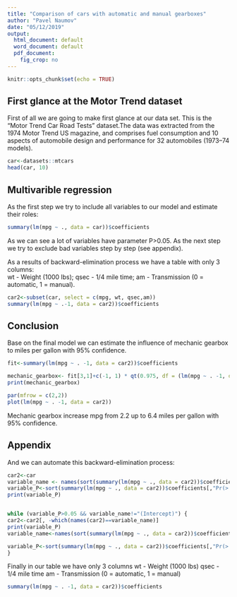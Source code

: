 ```yaml
---
title: "Comparison of cars with automatic and manual gearboxes"
author: "Pavel Naumov"
date: "05/12/2019"
output:
  html_document: default
  word_document: default
  pdf_document: 
    fig_crop: no
---
```


```r
knitr::opts_chunk$set(echo = TRUE)
```

## First glance at the Motor Trend dataset 

First of all we are going to make first glance at our data set.
This is the "Motor Trend Car Road Tests" dataset.The data was extracted from the 1974 Motor Trend US magazine, and comprises fuel consumption and 10 aspects of automobile design and performance for 32 automobiles (1973–74 models).

```r
car<-datasets::mtcars
head(car, 10)
```


## Multivarible regression 
As the first step we try to include all variables to our model and estimate their roles:

```r
summary(lm(mpg ~ ., data = car))$coefficients
```
As we can see a lot of variables have parameter P>0.05.
As the next step we try to exclude bad variables step by step (see appendix).

As a results of backward-elimination process we have a table with only 3 columns:  
wt - Weight (1000 lbs);
qsec - 1/4 mile time;
am - Transmission (0 = automatic, 1 = manual).

```r
car2<-subset(car, select = c(mpg, wt, qsec,am))
summary(lm(mpg ~ .-1, data = car2))$coefficients
```


## Conclusion   
Base on the final model we can estimate the influence of mechanic gearbox to miles per gallon with 95% confidence.
```r
fit<-summary(lm(mpg ~ . -1, data = car2))$coefficients

mechanic_gearbox<- fit[3,1]+c(-1, 1) * qt(0.975, df = (lm(mpg ~ . -1, data = car2))$df) * fit[3, 2]
print(mechanic_gearbox)

par(mfrow = c(2,2))
plot(lm(mpg ~ . -1, data = car2))

```

Mechanic gearbox increase mpg from 2.2 up to 6.4 miles per gallon with 95% confidence.

\newpage

## Appendix

And we can automate this backward-elimination process:
```r
car2<-car
variable_name <- names(sort(summary(lm(mpg ~ ., data = car2))$coefficients[,"Pr(>|t|)"], decreasing = TRUE)[1])
variable_P<-sort(summary(lm(mpg ~ ., data = car2))$coefficients[,"Pr(>|t|)"], decreasing = TRUE)[1]
print(variable_P)


while (variable_P>0.05 && variable_name!="(Intercept)") {
car2<-car2[, -which(names(car2)==variable_name)]
print(variable_P)
variable_name<-names(sort(summary(lm(mpg ~ ., data = car2))$coefficients[,"Pr(>|t|)"], decreasing = TRUE)[1])

variable_P<-sort(summary(lm(mpg ~ ., data = car2))$coefficients[,"Pr(>|t|)"], decreasing = TRUE)[1]
}

```

Finally in our table we have only 3 columns 
wt - Weight (1000 lbs) 
qsec - 1/4 mile time
am - Transmission (0 = automatic, 1 = manual)

```r
summary(lm(mpg ~ . -1, data = car2))$coefficients
```
